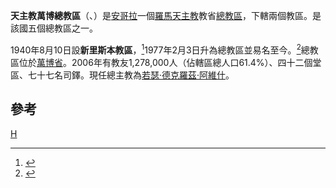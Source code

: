 {{Infobox Roman Catholic diocese
|Roman Catholic Diocese of = 天主教萬博總教區
|Latin name of diocese = Archidioecesis Huambensis
|image = Huambo in Angola.svg
|caption = 總教區範圍
|location = [[安哥拉|安哥拉]]
|territory = [[萬博省|萬博省]]
|population =1,278,000
|rite = 拉丁禮
|patron =
|province =
|established = 1940年
|cathedral = [[聖母無原罪主教座堂_(萬博)|聖母無原罪主教座堂]]
|co-cathedral =
|leadership = 總主教
|website =
|教宗 =
|metropolitan = 若瑟·德克羅茲·阿維什
|ordinary =  
|coadjutor bishop =
|auxiliary =
}}
'''天主教萬博總教區'''（{{lang-la|Archidioecesis Huambensis}}、{{lang-pt|Arquidiocese de Huambo}}）是[[安哥拉|安哥拉]]一個[[羅馬天主教|羅馬天主教]]教省[[總教區|總教區]]，下轄兩個教區。是該國五個總教區之一。

1940年8月10日設'''新里斯本教區'''，<ref>{{cite journal
|journal=[[宗座公報|宗座公報]]
|publisher=梵蒂岡出版社
|date=1941年
|volume=33
|title=''Sollemnibus Conventionibus''
|page=14
|url=http://www.vatican.va/archive/aas/documents/AAS%2033%20%5B1941%5D%20-%20ocr.pdf
|access-date=2013-07-07
|archive-date=2020-02-02
|archive-url=https://web.archive.org/web/20200202150801/http://www.vatican.va/archive/aas/documents/AAS%2033%20%5B1941%5D%20-%20ocr.pdf
|dead-url=no
}}</ref>1977年2月3日升為總教區並易名至今。<ref>{{cite journal
|journal=[[宗座公報|宗座公報]]
|publisher=梵蒂岡出版社
|date=1977年
|volume=65
|title=''Qui divino consilio''
|page=138
|url=http://www.vatican.va/archive/aas/documents/AAS%2069%20%5B1977%5D%20-%20ocr.pdf
|access-date=2013-07-07
|archive-date=2010-03-27
|archive-url=https://web.archive.org/web/20100327065635/http://www.vatican.va/archive/aas/documents/AAS%2069%20%5B1977%5D%20-%20ocr.pdf
|dead-url=no
}}</ref>總教區位於[[萬博省|萬博省]]。2006年有教友1,278,000人（佔轄區總人口61.4%）、四十二個堂區、七十七名司鐸。現任總主教為[[若瑟·德克羅茲·阿維什|若瑟·德克羅茲·阿維什]]。

==參考==
{{reflist}}
{{安哥拉暨聖多美主教團}}
[[Category:安哥拉天主教教區|H]]